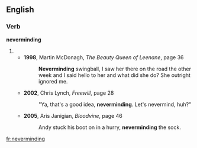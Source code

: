 ==English==
===Verb===
'''neverminding'''
#{{present participle of|[[nevermind]]}}
#*'''1998''', Martin McDonagh, ''The Beauty Queen of Leenane'', page 36
#*:'''Neverminding''' swingball, I saw her there on the road the other week and I said hello to her and what did she do? She outright ignored me.
#*'''2002''', Chris Lynch, ''Freewill'', page 28
#*:"Ya, that's a good idea, '''neverminding'''. Let's nevermind, huh?"
#*'''2005''', Aris Janigian, ''Bloodvine'', page 46
#*:Andy stuck his boot on in a hurry, '''neverminding''' the sock.

[[fr:neverminding]]